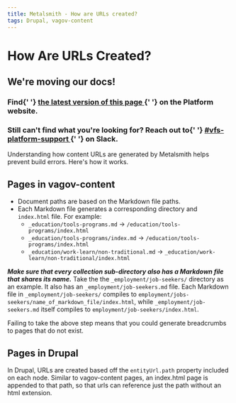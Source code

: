 ```yaml
---
title: Metalsmith - How are URLs created?
tags: Drupal, vagov-content
---
```


# How Are URLs Created?

<div class="deprecation-message">
  <h2>We're moving our docs!</h2>
  <h3>
    Find{' '}
    <a href="https://depo-platform-documentation.scrollhelp.site/developer-docs/How-URLs-are-created.1855193145.html">
      the latest version of this page
    </a>{' '}
    on the Platform website.
  </h3>
  <h3>
    Still can't find what you're looking for? Reach out to{' '}
    <a href="https://dsva.slack.com/archives/CBU0KDSB1">
      #vfs-platform-support
    </a>{' '}
    on Slack.
  </h3>
</div>

Understanding how content URLs are generated by Metalsmith helps prevent build errors. Here's how it works.

## Pages in vagov-content

- Document paths are based on the Markdown file paths.
- Each Markdown file generates a corresponding directory and `index.html` file. For example:
  - `_education/tools-programs.md` &rarr; `/education/tools-programs/index.html`
  - `_education/tools-programs/index.md` &rarr; `/education/tools-programs/index.html`
  - `_education/work-learn/non-traditional.md` &rarr; `_education/work-learn/non-traditional/index.html`

_**Make sure that every collection sub-directory also has a Markdown file that shares its name.**_ Take the the `_employment/job-seekers/` directory as an example. It also has an `_employment/job-seekers.md` file. Each Markdown file in `_employment/job-seekers/` compiles to `employment/jobs-seekers/name_of_markdown_file/index.html`, while `_employment/job-seekers.md` itself compiles to `employment/job-seekers/index.html`.

Failing to take the above step means that you could generate breadcrumbs to pages that do not exist.

## Pages in Drupal

In Drupal, URLs are created based off the `entityUrl.path` property included on each node. Similar to vagov-content pages, an index.html page is appended to that path, so that urls can reference just the path without an html extension.
